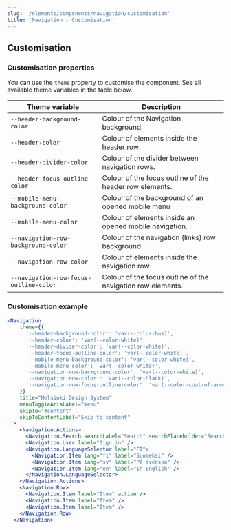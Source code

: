 ```yaml
---
slug: '/elements/components/navigation/customisation'
title: 'Navigation - Customisation'
---
```



## Customisation

### Customisation properties
You can use the `theme` property to customise the component. See all available theme variables in the table below.

| Theme variable                           | Description                                                 |
| ---------------------------------------- | ----------------------------------------------------------- |
| `--header-background-color`              | Colour of the Navigation background.                        |
| `--header-color`                         | Colour of elements inside the header row.                   |
| `--header-divider-color`                 | Colour of the divider between navigation rows.              |
| `--header-focus-outline-color`           | Colour of the focus outline of the header row elements.     |
| `--mobile-menu-background-color`         | Colour of the background of an opened mobile menu           |
| `--mobile-menu-color`                    | Colour of elements inside an opened mobile navigation.      |
| `--navigation-row-background-color`      | Colour of the navigation (links) row background.            |
| `--navigation-row-color`                 | Colour of elements inside the navigation row.               |
| `--navigation-row-focus-outline-color`   | Colour of the focus outline of the navigation row elements. |


### Customisation example
<Playground>


```jsx
<Navigation
    theme={{
      '--header-background-color': 'var(--color-bus)',
      '--header-color': 'var(--color-white)',
      '--header-divider-color': 'var(--color-white)',
      '--header-focus-outline-color': 'var(--color-white)',
      '--mobile-menu-background-color': 'var(--color-white)',
      '--mobile-menu-color': 'var(--color-white)',
      '--navigation-row-background-color': 'var(--color-white)',
      '--navigation-row-color': 'var(--color-black)',
      '--navigation-row-focus-outline-color': 'var(--color-coat-of-arms)',
    }}
    title="Helsinki Design System"
    menuToggleAriaLabel="menu"
    skipTo="#content"
    skipToContentLabel="Skip to content"
  >
    <Navigation.Actions>
      <Navigation.Search searchLabel="Search" searchPlaceholder="Search page" />
      <Navigation.User label="Sign in" />
      <Navigation.LanguageSelector label="FI">
        <Navigation.Item lang="fi" label="Suomeksi" />
        <Navigation.Item lang="sv" label="På svenska" />
        <Navigation.Item lang="en" label="In English" />
      </Navigation.LanguageSelector>
    </Navigation.Actions>
    <Navigation.Row>
      <Navigation.Item label="Item" active />
      <Navigation.Item label="Item" />
      <Navigation.Item label="Item" />
    </Navigation.Row>
  </Navigation>
```

</Playground>

